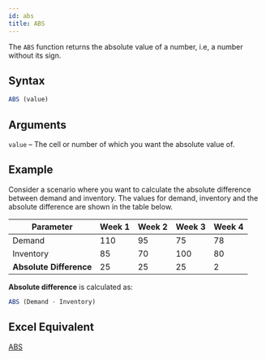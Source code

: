 ```yaml
---
id: abs
title: ABS
---
```


The `ABS` function returns the absolute value of a number, i.e, a number without its sign.

## Syntax

```javascript
ABS (value)
```

## Arguments

`value` – The cell or number of which you want the absolute value of.

## Example

Consider a scenario where you want to calculate the absolute difference between demand and inventory.
The values for demand, inventory and the absolute difference are shown in the table below.

| Parameter                  | Week 1 | Week 2 | Week 3 | Week 4 |
|----------------------------|--------|--------|--------|--------|
| Demand                     | 110    | 95     | 75     | 78     |
| Inventory                  | 85     | 70     | 100    | 80     |
| <b>Absolute Difference</b> | 25     | 25     | 25     | 2      |

**Absolute difference** is calculated as:

```javascript
ABS (Demand - Inventory)
```

## Excel Equivalent

[ABS](https://support.office.com/en-us/article/ABS-function-3420200F-5628-4E8C-99DA-C99D7C87713C)
